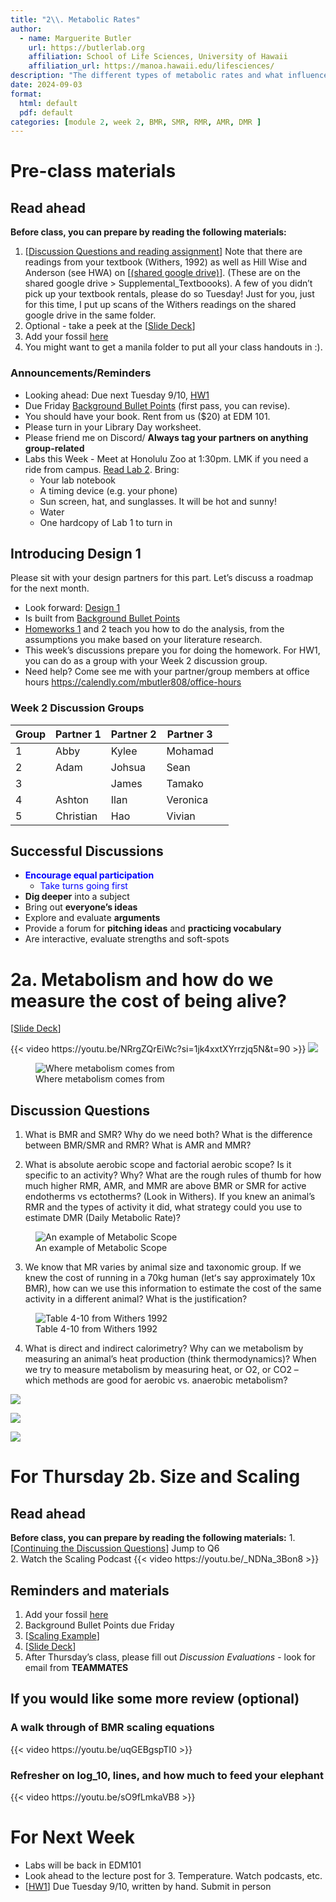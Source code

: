 ```yaml
---
title: "2\\. Metabolic Rates"
author:
  - name: Marguerite Butler  
    url: https://butlerlab.org
    affiliation: School of Life Sciences, University of Hawaii
    affiliation_url: https://manoa.hawaii.edu/lifesciences/
description: "The different types of metabolic rates and what influences them"
date: 2024-09-03
format: 
  html: default 
  pdf: default
categories: [module 2, week 2, BMR, SMR, RMR, AMR, DMR ]
---
```


# Pre-class materials 

::: {.callout-note}
## Read ahead

**Before class, you can prepare by reading the following materials:**

1. \[[Discussion Questions and reading assignment](../../discussions/Discussion_Week_2.pdf)\] Note that there are readings from your textbook (Withers, 1992) as well as Hill Wise and Anderson (see HWA) on \[[(shared google drive)](https://drive.google.com/drive/folders/1ONGdTPdeQz2lgGgAiWyZ_yGRmmcNSwoV)\]. (These are on the shared google drive > Supplemental_Textboooks). A few of you didn't pick up your textbook rentals, please do so Tuesday! Just for you, just for this time, I put up scans of the Withers readings on the shared google drive in the same folder. 
2. Optional - take a peek at the \[[Slide Deck](../../powerpoints/2.Metabolism.pdf)\]
3. Add your fossil [here](https://docs.google.com/spreadsheets/d/17kG9f4kd1byl8nO6D-KJX8Q9d9-HV3_ZUdVMrCrgCCs/edit?usp=sharing) 
4. You might want to get a manila folder to put all your class handouts in :).  
:::

### Announcements/Reminders

- Looking ahead: Due next Tuesday 9/10, [HW1](../../homework/HW1metabolism.pdf) 
- Due Friday [Background Bullet Points](../../projects/0.BackgroundBulletPoints.qmd) (first pass, you can revise).
- You should have your book. Rent from us ($20) at EDM 101. 
- Please turn in your Library Day worksheet.
- Please friend me on Discord/ __Always tag your partners on anything group-related__
- Labs this Week - Meet at Honolulu Zoo at 1:30pm. LMK if you need a ride from campus. [Read Lab 2](../../labs/Lab2-zoo/Lab2.qmd). Bring:
  - Your lab notebook
  - A timing device (e.g. your phone)
  - Sun screen, hat, and sunglasses. It will be hot and sunny! 
  - Water
  - One hardcopy of Lab 1 to turn in

## Introducing Design 1 

Please sit with your design partners for this part. Let's discuss a roadmap for the next month. 

- Look forward: [Design 1](../../projects/design1.qmd) 
- Is built from [Background Bullet Points](../../projects/0.BackgroundBulletPoints.qmd)
- [Homeworks 1](../../homework/HW1metabolism.pdf) and 2 teach you how to do the analysis, from the assumptions you make based on your literature research. 
- This week's discussions prepare you for doing the homework. For HW1, you can do as a group with your Week 2 discussion group. 
- Need help? Come see me with your partner/group members at office hours <https://calendly.com/mbutler808/office-hours>

### Week 2 Discussion Groups

| Group | Partner 1 | Partner 2 | Partner 3 |
|----|----|----|----|----|
| 1 | Abby  | Kylee  | Mohamad |
| 2 | Adam  | Johsua  | Sean |
| 3 |   | James  | Tamako |
| 4 | Ashton  | Ilan  | Veronica |
| 5 | Christian  | Hao  | Vivian |


## Successful Discussions

- [__Encourage equal participation__]{style="color: blue"}
  - [Take turns going first]{style="color: blue"}
- __Dig deeper__ into a subject
- Bring out __everyone's ideas__
- Explore and evaluate __arguments__
- Provide a forum for __pitching ideas__ and __practicing vocabulary__
- Are interactive, evaluate strengths and soft-spots

# 2a. Metabolism and how do we measure the cost of being alive?

\[[Slide Deck](../../powerpoints/2.Metabolism.pdf)\]

{{< video https://youtu.be/NRrgZQrEiWc?si=1jk4xxtXYrrzjq5N&t=90 >}}
![](../../images/LiveFastDieYoung.png)

![Where metabolism comes from](../../images/AerobicRespiration.png)

## Discussion Questions 

1.  What is BMR and SMR? Why do we need both? What is the difference between BMR/SMR and RMR? What is AMR and MMR?

2.  What is absolute aerobic scope and factorial aerobic scope? Is it specific to an activity? Why? What are the rough rules of thumb for how much higher RMR, AMR, and MMR are above BMR or SMR for active endotherms vs ectotherms? (Look in Withers). If you knew an animal’s RMR and the types of activity it did, what strategy could you use to estimate DMR (Daily Metabolic Rate)?

![An example of Metabolic Scope](../../images/MetabolicScope.png)

3. We know that MR varies by animal size and taxonomic group. If we knew the cost of running in a 70kg human (letʻs say approximately 10x BMR), how can we use this information to estimate the cost of the same activity in a different animal?  What is the justification?

![Table 4-10 from Withers 1992](../../images/Table4-10notes.png)


4. What is direct and indirect calorimetry? Why can we metabolism by measuring an animal's heat production (think thermodynamics)?  When we try to measure metabolism by measuring heat, or O2, or CO2 -- which methods are good for aerobic vs. anaerobic metabolism?

![](../../images/DirectCalorimetry.png)


![](../../images/BombCalorimetry.png)


![](../../images/Respirometry.png)



# For Thursday 2b. Size and Scaling 
::: {.callout-note}
## Read ahead

**Before class, you can prepare by reading the following materials:**
1. \[[Continuing the Discussion Questions](../../discussions/Discussion_Week_2.pdf)\] Jump to Q6  
2. Watch the Scaling Podcast
{{< video https://youtu.be/_NDNa_3Bon8 >}}
:::

::: callout-note
## Reminders and materials
1.  Add your fossil [here](https://docs.google.com/spreadsheets/d/17kG9f4kd1byl8nO6D-KJX8Q9d9-HV3_ZUdVMrCrgCCs/edit?usp=sharing) 
2. Background Bullet Points due Friday 
3. \[[Scaling Example](../../discussions/2.ScalingExample.pdf)\] 
4. \[[Slide Deck](../../powerpoints/2.Scaling.pdf)\] 
5. After Thursday's class, please fill out _Discussion Evaluations_ - look for email from __TEAMMATES__
:::

## If you would like some more review (optional)

### A walk through of BMR scaling equations 
{{< video https://youtu.be/uqGEBgspTI0 >}}

### Refresher on log_10, lines, and how much to feed your elephant

{{< video https://youtu.be/sO9fLmkaVB8 >}}

# For Next Week

- Labs will be back in EDM101
- Look ahead to the lecture post for 3. Temperature. Watch podcasts, etc. 
- \[[HW1](../../homework/HW1metabolism.pdf)\] Due Tuesday 9/10, written by hand. Submit in person
